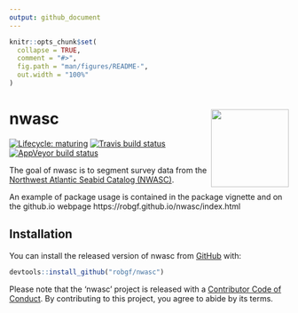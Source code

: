 ```yaml
---
output: github_document
---
```


<!-- README.md is generated from README.Rmd. Please edit that file -->

```r
knitr::opts_chunk$set(
  collapse = TRUE,
  comment = "#>",
  fig.path = "man/figures/README-",
  out.width = "100%"
)
```
# nwasc <img src="man/figures/logo.png" align="right" height=140/>
[![Lifecycle: maturing](https://img.shields.io/badge/lifecycle-maturing-blue.svg)](https://www.tidyverse.org/lifecycle/#maturing)
[![Travis build status](https://travis-ci.org/robgf/nwasc.svg?branch=master)](https://travis-ci.org/robgf/nwasc)
[![AppVeyor build status](https://ci.appveyor.com/api/projects/status/github/robgf/nwasc?branch=master&svg=true)](https://ci.appveyor.com/project/robgf/nwasc)

The goal of nwasc is to segment survey data from the [Northwest Atlantic Seabid Catalog (NWASC)](https://github.com/USFWS/AMAPPS/tree/master/NWASC).  

An example of package usage is contained in the package vignette and on the github.io webpage https://robgf.github.io/nwasc/index.html 


## Installation

You can install the released version of nwasc from [GitHub](https://github.com/robgf/nwasc) with:

``` r
devtools::install_github("robgf/nwasc")
```

Please note that the 'nwasc' project is released with a [Contributor Code of Conduct](.github/CODE_OF_CONDUCT.md). By contributing to this project, you agree to abide by its terms.